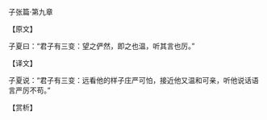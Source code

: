 

子张篇·第九章

【原文】

子夏曰：“君子有三变：望之俨然，即之也温，听其言也厉。”

【译文】

子夏说：“君子有三变：远看他的样子庄严可怕，接近他又温和可亲，听他说话语言严厉不苟。”

【赏析】

